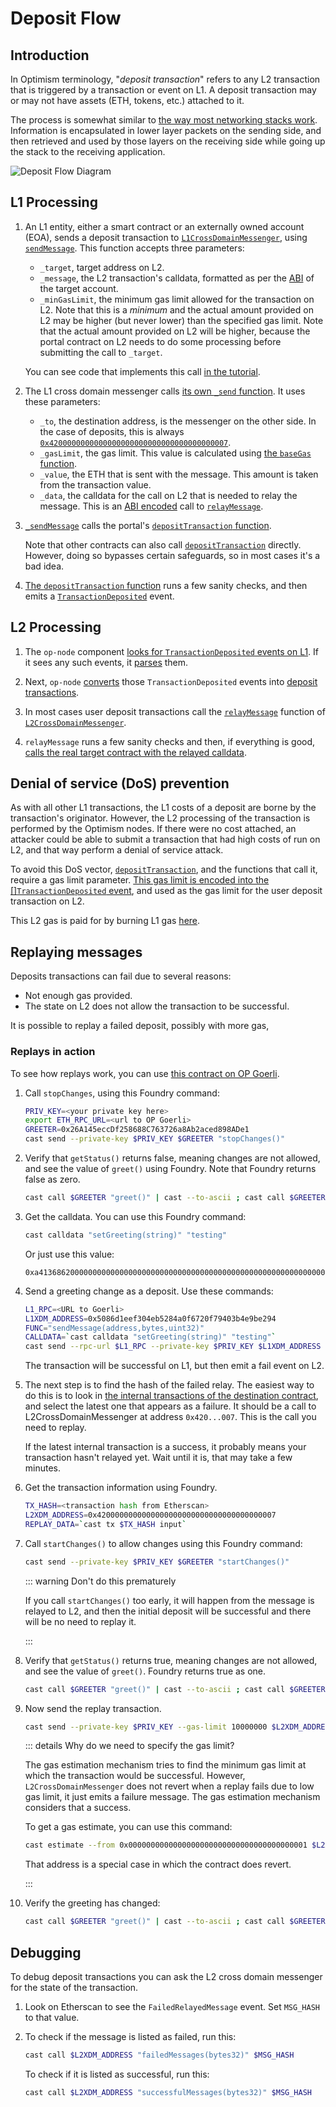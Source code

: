 
# Deposit Flow

## Introduction

In Optimism terminology, "*deposit transaction*" refers to any L2 transaction that is triggered by a transaction or event on L1.
A deposit transaction may or may not have assets (ETH, tokens, etc.) attached to it.

The process is somewhat similar to [the way most networking stacks work](https://en.wikipedia.org/wiki/Encapsulation_(networking)).
Information is encapsulated in lower layer packets on the sending side, and then retrieved and used by those layers on the receiving side while going up the stack to the receiving application.

![Deposit Flow Diagram](public/img/op-stack/protocol/deposit-flow.svg)


## L1 Processing

1. An L1 entity, either a smart contract or an externally owned account (EOA), sends a deposit transaction to [`L1CrossDomainMessenger`](https://github.com/ethereum-optimism/optimism/blob/62c7f3b05a70027b30054d4c8974f44000606fb7/packages/contracts-bedrock/contracts/L1/L1CrossDomainMessenger.sol), using [`sendMessage`](https://github.com/ethereum-optimism/optimism/blob/62c7f3b05a70027b30054d4c8974f44000606fb7/packages/contracts-bedrock/contracts/universal/CrossDomainMessenger.sol#L249-L289). 
  This function accepts three parameters:

   - `_target`, target address on L2.
   - `_message`, the L2 transaction's calldata, formatted as per the [ABI](https://docs.soliditylang.org/en/v0.8.19/abi-spec.html) of the target account.
   - `_minGasLimit`, the minimum gas limit allowed for the transaction on L2. Note that this is a *minimum* and the actual amount provided on L2 may be higher (but never lower) than the specified gas limit.
     Note that the actual amount provided on L2 will be higher, because the portal contract on L2 needs to do some processing before submitting the call to `_target`.

   You can see code that implements this call [in the tutorial](https://github.com/ethereum-optimism/optimism-tutorial/blob/main/cross-dom-comm/hardhat/contracts/FromL1_ControlL2Greeter.sol#L16).

1. The L1 cross domain messenger calls [its own `_send` function](https://github.com/ethereum-optimism/optimism/blob/62c7f3b05a70027b30054d4c8974f44000606fb7/packages/contracts-bedrock/contracts/L1/L1CrossDomainMessenger.sol#L42-L52).
   It uses these parameters:

   - `_to`, the destination address, is the messenger on the other side. 
     In the case of deposits, this is always [`0x4200000000000000000000000000000000000007`](https://goerli-optimism.etherscan.io/address/0x4200000000000000000000000000000000000007).
   - `_gasLimit`, the gas limit. 
     This value is calculated using [the `baseGas` function](https://github.com/ethereum-optimism/optimism/blob/62c7f3b05a70027b30054d4c8974f44000606fb7/packages/contracts-bedrock/contracts/universal/CrossDomainMessenger.sol#L442-L471).
   - `_value`, the ETH that is sent with the message.
     This amount is taken from the transaction value.
   - `_data`, the calldata for the call on L2 that is needed to relay the message.
     This is an [ABI encoded](https://docs.soliditylang.org/en/v0.8.19/abi-spec.html) call to [`relayMessage`](https://github.com/ethereum-optimism/optimism/blob/62c7f3b05a70027b30054d4c8974f44000606fb7/packages/contracts-bedrock/contracts/universal/CrossDomainMessenger.sol#L291-L413).

1. [`_sendMessage`](https://github.com/ethereum-optimism/optimism/blob/62c7f3b05a70027b30054d4c8974f44000606fb7/packages/contracts-bedrock/contracts/L1/L1CrossDomainMessenger.sol#L42-L52) calls the portal's [`depositTransaction` function](https://github.com/ethereum-optimism/optimism/blob/62c7f3b05a70027b30054d4c8974f44000606fb7/packages/contracts-bedrock/contracts/L1/OptimismPortal.sol#L422-L483).

   Note that other contracts can also call [`depositTransaction`](https://github.com/ethereum-optimism/optimism/blob/62c7f3b05a70027b30054d4c8974f44000606fb7/packages/contracts-bedrock/contracts/L1/OptimismPortal.sol#L422-L483) directly. 
   However, doing so bypasses certain safeguards, so in most cases it's a bad idea.

1. [The `depositTransaction` function](https://github.com/ethereum-optimism/optimism/blob/62c7f3b05a70027b30054d4c8974f44000606fb7/packages/contracts-bedrock/contracts/L1/OptimismPortal.sol#L422-L483) runs a few sanity checks, and then emits a [`TransactionDeposited`](https://github.com/ethereum-optimism/optimism/blob/62c7f3b05a70027b30054d4c8974f44000606fb7/packages/contracts-bedrock/contracts/L1/OptimismPortal.sol#L85-L99) event. 


## L2 Processing

1. The `op-node` component [looks for `TransactionDeposited` events on L1](https://github.com/ethereum-optimism/optimism/blob/62c7f3b05a70027b30054d4c8974f44000606fb7/op-node/rollup/derive/deposits.go#L13-L33).
   If it sees any such events, it [parses](https://github.com/ethereum-optimism/optimism/blob/62c7f3b05a70027b30054d4c8974f44000606fb7/op-node/rollup/derive/deposit_log.go) them.

1. Next, `op-node` [converts](https://github.com/ethereum-optimism/optimism/blob/62c7f3b05a70027b30054d4c8974f44000606fb7/op-node/rollup/derive/deposits.go#L35-L51) those `TransactionDeposited` events into [deposit transactions](https://github.com/ethereum-optimism/optimism/blob/62c7f3b05a70027b30054d4c8974f44000606fb7/specs/deposits.md#user-deposited-transactions).

1. In most cases user deposit transactions call the [`relayMessage`](https://github.com/ethereum-optimism/optimism/blob/62c7f3b05a70027b30054d4c8974f44000606fb7/packages/contracts-bedrock/contracts/universal/CrossDomainMessenger.sol#L291-L413) function of [`L2CrossDomainMessenger`](https://github.com/ethereum-optimism/optimism/blob/62c7f3b05a70027b30054d4c8974f44000606fb7/packages/contracts-bedrock/contracts/universal/CrossDomainMessenger.sol).

1. `relayMessage` runs a few sanity checks and then, if everything is good, [calls the real target contract with the relayed calldata](https://github.com/ethereum-optimism/optimism/blob/62c7f3b05a70027b30054d4c8974f44000606fb7/packages/contracts-bedrock/contracts/universal/CrossDomainMessenger.sol#L394).

## Denial of service (DoS) prevention

As with all other L1 transactions, the L1 costs of a deposit are borne by the transaction's originator.
However, the L2 processing of the transaction is performed by the Optimism nodes.
If there were no cost attached, an attacker could be able to submit a transaction that had high costs of run on L2, and that way perform a denial of service attack.

To avoid this DoS vector, [`depositTransaction`](https://github.com/ethereum-optimism/optimism/blob/62c7f3b05a70027b30054d4c8974f44000606fb7/packages/contracts-bedrock/contracts/L1/OptimismPortal.sol#L422-L483), and the functions that call it, require a gas limit parameter.
[This gas limit is encoded into the []`TransactionDeposited` event](https://github.com/ethereum-optimism/optimism/blob/62c7f3b05a70027b30054d4c8974f44000606fb7/packages/contracts-bedrock/contracts/L1/OptimismPortal.sol#L469-L477), and used as the gas limit for the user deposit transaction on L2.

This L2 gas is paid for by burning L1 gas [here](https://github.com/ethereum-optimism/optimism/blob/62c7f3b05a70027b30054d4c8974f44000606fb7/packages/contracts-bedrock/contracts/L1/ResourceMetering.sol#L162). 


## Replaying messages

Deposits transactions can fail due to several reasons:

- Not enough gas provided.
- The state on L2 does not allow the transaction to be successful.

It is possible to replay a failed deposit, possibly with more gas, 


### Replays in action

To see how replays work, you can use [this contract on OP Goerli](https://goerli-optimism.etherscan.io/address/0x26A145eccDf258688C763726a8Ab2aced898ADe1#code). 

1. Call `stopChanges`, using this Foundry command:

   ```sh
   PRIV_KEY=<your private key here>
   export ETH_RPC_URL=<url to OP Goerli>
   GREETER=0x26A145eccDf258688C763726a8Ab2aced898ADe1
   cast send --private-key $PRIV_KEY $GREETER "stopChanges()"
   ```

1. Verify that `getStatus()` returns false, meaning changes are not allowed, and see the value of `greet()` using Foundry.
   Note that Foundry returns false as zero.

   ```sh
   cast call $GREETER "greet()" | cast --to-ascii ; cast call $GREETER "getStatus()"
   ```

1. Get the calldata.
   You can use this Foundry command:

   ```sh
   cast calldata "setGreeting(string)" "testing"
   ```

   Or just use this value: 
   
   ```
   0xa41368620000000000000000000000000000000000000000000000000000000000000020000000000000000000000000000000000000000000000000000000000000000774657374696e6700000000000000000000000000000000000000000000000000
   ```

1. Send a greeting change as a deposit.
   Use these commands:

   ```sh
   L1_RPC=<URL to Goerli>
   L1XDM_ADDRESS=0x5086d1eef304eb5284a0f6720f79403b4e9be294
   FUNC="sendMessage(address,bytes,uint32)"
   CALLDATA=`cast calldata "setGreeting(string)" "testing"`
   cast send --rpc-url $L1_RPC --private-key $PRIV_KEY $L1XDM_ADDRESS $FUNC $GREETER $CALLDATA 10000000
   ```

   The transaction will be successful on L1, but then emit a fail event on L2.

1. The next step is to find the hash of the failed relay.
   The easiest way to do this is to look in [the internal transactions of the destination contract](https://goerli-optimism.etherscan.io/address/0x26A145eccDf258688C763726a8Ab2aced898ADe1#internaltx), and select the latest one that appears as a failure.
   It should be a call to L2CrossDomainMessenger at address `0x420...007`. This is the call you need to replay.

   If the latest internal transaction is a success, it probably means your transaction hasn't relayed yet. Wait until it is, that may take a few minutes.

1. Get the transaction information using Foundry.

   ```sh
   TX_HASH=<transaction hash from Etherscan>
   L2XDM_ADDRESS=0x4200000000000000000000000000000000000007
   REPLAY_DATA=`cast tx $TX_HASH input`
   ```

1. Call `startChanges()` to allow changes using this Foundry command:

   ```sh
   cast send --private-key $PRIV_KEY $GREETER "startChanges()"
   ```

   ::: warning Don't do this prematurely

   If you call `startChanges()` too early, it will happen from the message is relayed to L2, and then the initial deposit will be successful and there will be no need to replay it.

   :::

1. Verify that `getStatus()` returns true, meaning changes are not allowed, and see the value of `greet()`. 
   Foundry returns true as one.

   ```sh
   cast call $GREETER "greet()" | cast --to-ascii ; cast call $GREETER "getStatus()"
   ```

1. Now send the replay transaction.

   ```sh   
   cast send --private-key $PRIV_KEY --gas-limit 10000000 $L2XDM_ADDRESS $REPLAY_DATA 
   ```

   ::: details Why do we need to specify the gas limit?
   
   The gas estimation mechanism tries to find the minimum gas limit at which the transaction would be successful. 
   However, `L2CrossDomainMessenger` does not revert when a replay fails due to low gas limit, it just emits a failure message. 
   The gas estimation mechanism considers that a success.

   To get a gas estimate, you can use this command:

   ```sh
   cast estimate --from 0x0000000000000000000000000000000000000001 $L2XDM_ADDRESS $REPLAY_DATA
   ```

   That address is a special case in which the contract does revert.

   :::

1. Verify the greeting has changed:

   ```sh
   cast call $GREETER "greet()" | cast --to-ascii ; cast call $GREETER "getStatus()"
   ```

## Debugging

   To debug deposit transactions you can ask the L2 cross domain messenger for the state of the transaction. 
    
   1. Look on Etherscan to see the `FailedRelayedMessage` event. 
      Set `MSG_HASH` to that value.

   1. To check if the message is listed as failed, run this:

      ```sh
      cast call $L2XDM_ADDRESS "failedMessages(bytes32)" $MSG_HASH
      ```

      To check if it is listed as successful, run this:

      ```sh
      cast call $L2XDM_ADDRESS "successfulMessages(bytes32)" $MSG_HASH
      ```
